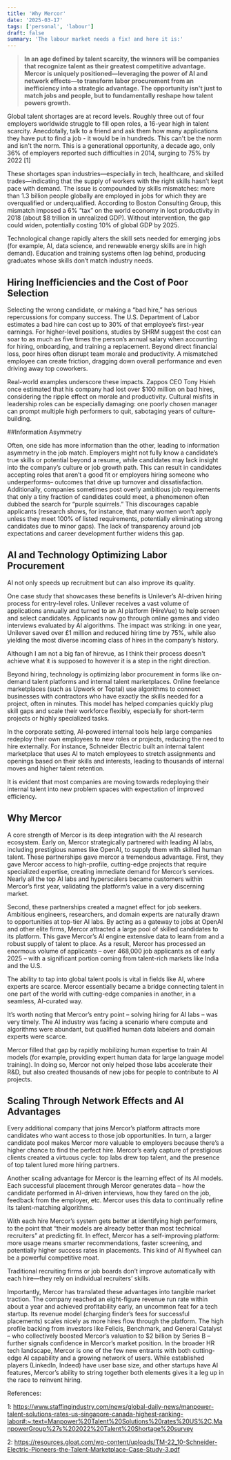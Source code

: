 ```yaml
---
title: 'Why Mercor'
date: '2025-03-17'
tags: ['personal', 'labour']
draft: false
summary: 'The labour market needs a fix! and here it is:'
---
```


> **In an age defined by talent scarcity, the winners will be companies that recognize talent as their greatest competitive advantage. Mercor is uniquely positioned—leveraging the power of AI and network effects—to transform labor procurement from an inefficiency into a strategic advantage. The opportunity isn't just to match jobs and people, but to fundamentally reshape how talent powers growth.**

Global talent shortages are at record levels. Roughly three out of four employers worldwide struggle to fill open roles, a 16-year high in talent scarcity. Anecdotally, talk to a friend and ask them how many applications they have put to find a job - it would be in hundreds.
This can't be the norm and isn't the norm. This is a generational opportunity, a decade ago, only 36% of employers reported such difficulties in 2014, surging to 75% by 2022​ [1]

These shortages span industries—especially in tech, healthcare, and skilled trades—indicating that the supply of workers with the right skills hasn’t kept pace with demand. The issue is compounded by skills mismatches: more than 1.3 billion people globally are employed in jobs for which they are overqualified or underqualified​. According to Boston Consulting Group, this mismatch imposed a 6% “tax” on the world economy in lost productivity in 2018 (about $8 trillion in unrealized GDP)​. Without intervention, the gap could widen, potentially costing 10% of global GDP by 2025​.

Technological change rapidly alters the skill sets needed for emerging jobs (for example, AI, data science, and renewable energy skills are in high demand). Education and training systems often lag behind, producing graduates whose skills don’t match industry needs.

## Hiring Inefficiencies and the Cost of Poor Selection

Selecting the wrong candidate, or making a “bad hire,” has serious repercussions for company success. The U.S. Department of Labor estimates a bad hire can cost up to 30% of that employee’s first-year earnings. For higher-level positions, studies by SHRM suggest the cost can soar to as much as five times the person’s annual salary when accounting for hiring, onboarding, and training a replacement.
Beyond direct financial loss, poor hires often disrupt team morale and productivity. A mismatched employee can create friction, dragging down overall performance and even driving away top coworkers.

Real-world examples underscore these impacts. Zappos CEO Tony Hsieh once estimated that his company had lost over $100 million on bad hires, considering the ripple effect on morale and productivity. Cultural misfits in leadership roles can be especially damaging: one poorly chosen manager can prompt multiple high performers to quit, sabotaging years of culture-building.

##Information Asymmetry

Often, one side has more information than the other, leading to information asymmetry in the job match​. Employers might not fully know a candidate’s true skills or potential beyond a resume, while candidates may lack insight into the company’s culture or job growth path​. This can result in candidates accepting roles that aren’t a good fit or employers hiring someone who underperforms​– outcomes that drive up turnover and dissatisfaction. Additionally, companies sometimes post overly ambitious job requirements that only a tiny fraction of candidates could meet, a phenomenon often dubbed the search for “purple squirrels.” This discourages capable applicants (research shows, for instance, that many women won’t apply unless they meet 100% of listed requirements, potentially eliminating strong candidates due to minor gaps). The lack of transparency around job expectations and career development further widens this gap.

## AI and Technology Optimizing Labor Procurement

AI not only speeds up recruitment but can also improve its quality.

One case study that showcases these benefits is Unilever’s AI-driven hiring process for entry-level roles. Unilever receives a vast volume of applications annually and turned to an AI platform (HireVue) to help screen and select candidates.
Applicants now go through online games and video interviews evaluated by AI algorithms. The impact was striking: in one year, Unilever saved over £1 million and reduced hiring time by 75%, while also yielding the most diverse incoming class of hires in the company’s history​.

Although I am not a big fan of hirevue, as I think their process doesn't achieve what it is supposed to however it is a step in the right direction.

Beyond hiring, technology is optimizing labor procurement in forms like on-demand talent platforms and internal talent marketplaces.
Online freelance marketplaces (such as Upwork or Toptal) use algorithms to connect businesses with contractors who have exactly the skills needed for a project, often in minutes. This model has helped companies quickly plug skill gaps and scale their workforce flexibly, especially for short-term projects or highly specialized tasks.

In the corporate setting, AI-powered internal tools help large companies redeploy their own employees to new roles or projects, reducing the need to hire externally. For instance, Schneider Electric built an internal talent marketplace that uses AI to match employees to stretch assignments and openings based on their skills and interests, leading to thousands of internal moves and higher talent retention.

It is evident that most companies are moving towards redeploying their internal talent into new problem spaces with expectation of improved efficiency.

## Why Mercor

A core strength of Mercor is its deep integration with the AI research ecosystem. Early on, Mercor strategically partnered with leading AI labs, including prestigious names like OpenAI, to supply them with skilled human talent​. These partnerships gave mercor a tremendous advantage. First, they gave Mercor access to high-profile, cutting-edge projects that require specialized expertise, creating immediate demand for Mercor’s services. Nearly all the top AI labs and hyperscalers became customers within Mercor’s first year, validating the platform’s value in a very discerning market.

Second, these partnerships created a magnet effect for job seekers. Ambitious engineers, researchers, and domain experts are naturally drawn to opportunities at top-tier AI labs. By acting as a gateway to jobs at OpenAI and other elite firms, Mercor attracted a large pool of skilled candidates to its platform​. This gave Mercor’s AI engine extensive data to learn from and a robust supply of talent to place. As a result, Mercor has processed an enormous volume of applicants – over 468,000 job applicants as of early 2025 – with a significant portion coming from talent-rich markets like India and the U.S.

The ability to tap into global talent pools is vital in fields like AI, where experts are scarce. Mercor essentially became a bridge connecting talent in one part of the world with cutting-edge companies in another, in a seamless, AI-curated way.

It’s worth noting that Mercor’s entry point – solving hiring for AI labs – was very timely. The AI industry was facing a scenario where compute and algorithms were abundant, but qualified human data labelers and domain experts were scarce.

Mercor filled that gap by rapidly mobilizing human expertise to train AI models (for example, providing expert human data for large language model training). In doing so, Mercor not only helped those labs accelerate their R&D, but also created thousands of new jobs for people to contribute to AI projects.

## Scaling Through Network Effects and AI Advantages

Every additional company that joins Mercor’s platform attracts more candidates who want access to those job opportunities. In turn, a larger candidate pool makes Mercor more valuable to employers because there’s a higher chance to find the perfect hire. Mercor’s early capture of prestigious clients created a virtuous cycle: top labs drew top talent, and the presence of top talent lured more hiring partners.

Another scaling advantage for Mercor is the learning effect of its AI models. Each successful placement through Mercor generates data – how the candidate performed in AI-driven interviews, how they fared on the job, feedback from the employer, etc. Mercor uses this data to continually refine its talent-matching algorithms.

With each hire Mercor’s system gets better at identifying high performers, to the point that “their models are already better than most technical recruiters” at predicting fit. In effect, Mercor has a self-improving platform: more usage means smarter recommendations, faster screening, and potentially higher success rates in placements. This kind of AI flywheel can be a powerful competitive moat.

Traditional recruiting firms or job boards don’t improve automatically with each hire—they rely on individual recruiters’ skills.

Importantly, Mercor has translated these advantages into tangible market traction. The company reached an eight-figure revenue run rate within about a year and achieved profitability early, an uncommon feat for a tech startup​. Its revenue model (charging finder’s fees for successful placements) scales nicely as more hires flow through the platform​. The high profile backing from investors like Felicis, Benchmark, and General Catalyst – who collectively boosted Mercor’s valuation to $2 billion by Series B – further signals confidence in Mercor’s market position​. In the broader HR tech landscape, Mercor is one of the few new entrants with both cutting-edge AI capability and a growing network of users. While established players (LinkedIn, Indeed) have user base size, and other startups have AI features, Mercor’s ability to string together both elements gives it a leg up in the race to reinvent hiring.

References:

1: https://www.staffingindustry.com/news/global-daily-news/manpower-talent-solutions-rates-us-singapore-canada-highest-ranking-labor#:~:text=Manpower%20Talent%20Solutions%20rates%20US%2C,ManpowerGroup%27s%202022%20Talent%20Shortage%20survey

2: https://resources.gloat.com/wp-content/uploads/TM-22_10-Schneider-Electric-Pioneers-the-Talent-Marketplace-Case-Study-3.pdf
